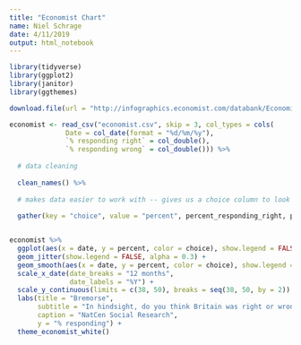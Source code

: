 ```yaml
---
title: "Economist Chart"
name: Niel Schrage
date: 4/11/2019
output: html_notebook
---
```


```r

library(tidyverse)
library(ggplot2)
library(janitor)
library(ggthemes)

```

```r

download.file(url = "http://infographics.economist.com/databank/Economist_brexit.csv", destfile = "economist.csv", mode = "wb") 

economist <- read_csv("economist.csv", skip = 3, col_types = cols(
              Date = col_date(format = "%d/%m/%y"),
              `% responding right` = col_double(),
              `% responding wrong` = col_double())) %>% 
  
  # data cleaning
  
  clean_names() %>% 
  
  # makes data easier to work with -- gives us a choice column to look at. 
  
  gather(key = "choice", value = "percent", percent_responding_right, percent_responding_wrong)



```

```r

economist %>% 
  ggplot(aes(x = date, y = percent, color = choice), show.legend = FALSE) + 
  geom_jitter(show.legend = FALSE, alpha = 0.3) +
  geom_smooth(aes(x = date, y = percent, color = choice), show.legend = FALSE, se = FALSE) +
  scale_x_date(date_breaks = "12 months", 
               date_labels = "%Y") +
  scale_y_continuous(limits = c(38, 50), breaks = seq(38, 50, by = 2)) +
  labs(title = "Bremorse", 
       subtitle = "In hindsight, do you think Britain was right or wrong to vote to leave the EU",
       caption = "NatCen Social Research",
       y = "% responding") + 
  theme_economist_white()
  
```

